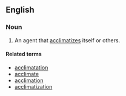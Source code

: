 ==English==
{{suffix|acclimatize|er}}

===Noun===
{{en-noun}}

# An agent that [[acclimatizes]] itself or others.

====Related terms====
*[[acclimatation]]
*[[acclimate]]
*[[acclimation]]
*[[acclimatization]]